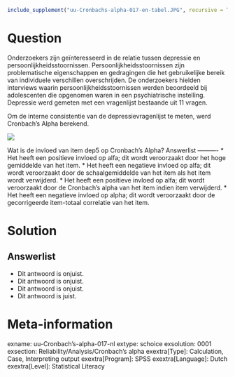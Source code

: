 ```r
include_supplement("uu-Cronbachs-alpha-017-en-tabel.JPG", recursive = TRUE)
```

Question
========
  
Onderzoekers zijn geïnteresseerd in de relatie tussen depressie en persoonlijkheidsstoornissen. Persoonlijkheidsstoornissen zijn problematische eigenschappen en gedragingen die het gebruikelijke bereik van individuele verschillen overschrijden. De onderzoekers hielden interviews waarin persoonlijkheidsstoornissen werden beoordeeld bij adolescenten die opgenomen waren in een psychiatrische instelling. Depressie werd gemeten met een vragenlijst bestaande uit 11 vragen.


Om de interne consistentie van de depressievragenlijst te meten, werd Cronbach's Alpha berekend. 

![](uu-Cronbachs-alpha-017-en-tabel.JPG)

Wat is de invloed van item dep5 op Cronbach's Alpha? 
Answerlist
----------
* Het heeft een positieve invloed op alfa; dit wordt veroorzaakt door het hoge gemiddelde van het item.
* Het heeft een negatieve invloed op alfa; dit wordt veroorzaakt door de schaalgemiddelde van het item als het item wordt verwijderd.
* Het heeft een positieve invloed op alfa; dit wordt veroorzaakt door de Cronbach's alpha van het item indien item verwijderd.
* Het heeft een negatieve invloed op alpha; dit wordt veroorzaakt door de gecorrigeerde item-totaal correlatie van het item.


Solution
========
  
Answerlist
----------
* Dit antwoord is onjuist.
* Dit antwoord is onjuist.
* Dit antwoord is onjuist.
* Dit antwoord is juist.

Meta-information
================
exname: uu-Cronbach's-alpha-017-nl
extype: schoice
exsolution: 0001
exsection: Reliability/Analysis/Cronbach's alpha
exextra[Type]: Calculation, Case, Interpreting output
exextra[Program]: SPSS
exextra[Language]: Dutch
exextra[Level]: Statistical Literacy
